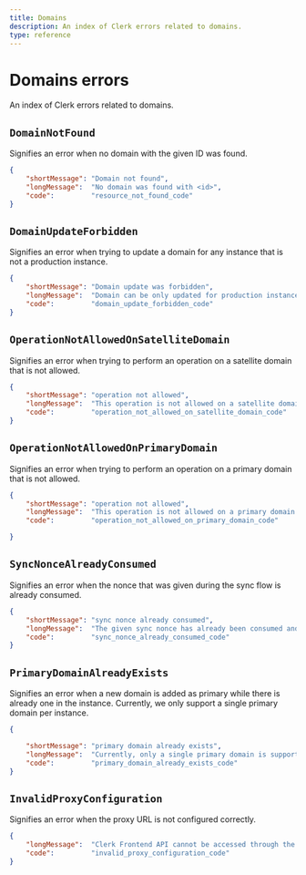 ```yaml
---
title: Domains
description: An index of Clerk errors related to domains.
type: reference
---
```


# Domains errors 

An index of Clerk errors related to domains.

## `DomainNotFound`

Signifies an error when no domain with the given ID was found.

```json
{
    "shortMessage": "Domain not found",
    "longMessage":  "No domain was found with <id>",
    "code":         "resource_not_found_code"
}
```

## `DomainUpdateForbidden`

Signifies an error when trying to update a domain for any instance that is not a production instance.

```json
{
    "shortMessage": "Domain update was forbidden",
    "longMessage":  "Domain can be only updated for production instances",
    "code":         "domain_update_forbidden_code"
}
```

## `OperationNotAllowedOnSatelliteDomain`

Signifies an error when trying to perform an operation on a satellite domain that is not allowed.

```json
{
    "shortMessage": "operation not allowed",
    "longMessage":  "This operation is not allowed on a satellite domain. Try again using the primary domain of your instance.",
    "code":         "operation_not_allowed_on_satellite_domain_code"
}
```

## `OperationNotAllowedOnPrimaryDomain`

Signifies an error when trying to perform an operation on a primary domain that is not allowed.

```json
{
    "shortMessage": "operation not allowed",
    "longMessage":  "This operation is not allowed on a primary domain. Try again with a satellite domain of the instance.",
    "code":         "operation_not_allowed_on_primary_domain_code"

}
```

## `SyncNonceAlreadyConsumed`

Signifies an error when the nonce that was given during the sync flow is already consumed.

```json 
{
    "shortMessage": "sync nonce already consumed",
    "longMessage":  "The given sync nonce has already been consumed and cannot be re-used.",
    "code":         "sync_nonce_already_consumed_code"
}
```

## `PrimaryDomainAlreadyExists`

Signifies an error when a new domain is added as primary while there is already one in the instance. Currently, we only support a single primary domain per instance.

```json 
{

    "shortMessage": "primary domain already exists",
    "longMessage":  "Currently, only a single primary domain is supported and the current instance already has one. All new domains need to be set a satellites.",
    "code":         "primary_domain_already_exists_code"
}
```

## `InvalidProxyConfiguration`

Signifies an error when the proxy URL is not configured correctly.

```json
{
    "longMessage":  "Clerk Frontend API cannot be accessed through the proxy URL. Make sure your proxy is configured correctly.",
    "code":         "invalid_proxy_configuration_code"
}
```
